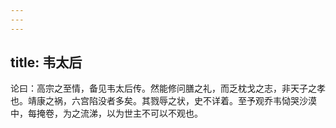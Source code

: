 ```yaml
---
---
---
```

title: 韦太后
---



论曰：高宗之至情，备见韦太后传。然能修问膳之礼，而乏枕戈之志，非天子之孝也。靖康之祸，六宫陷没者多矣。其戮辱之状，史不详着。至予观乔韦恸哭沙漠中，每掩卷，为之流涕，以为世主不可以不观也。